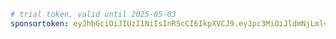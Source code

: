 ```yaml title="evcc.yaml"
# trial token, valid until 2025-05-03
sponsortoken: eyJhbGciOiJIUzI1NiIsInR5cCI6IkpXVCJ9.eyJpc3MiOiJldmNjLmlvIiwic3ViIjoidHJpYWwiLCJleHAiOjE3NDYyOTg4MDAsImlhdCI6MTc0NDgzMDAwMCwic3BlIjp0cnVlLCJzcmMiOiJtYSJ9.pub1-H9Jc6t31L2PiF3ruAZbhwu4obJi3QN2kej6CAU
```
